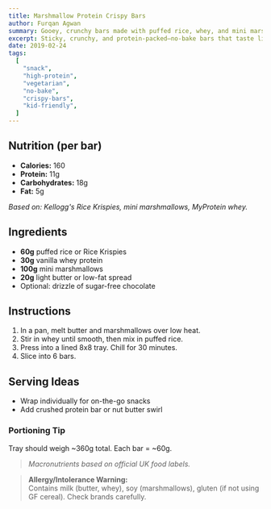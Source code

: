 ```yaml
---
title: Marshmallow Protein Crispy Bars
author: Furqan Agwan
summary: Gooey, crunchy bars made with puffed rice, whey, and mini marshmallows. No bake, kid-friendly, and surprisingly macro-friendly.
excerpt: Sticky, crunchy, and protein-packed—no-bake bars that taste like a treat but fuel like a snack.
date: 2019-02-24
tags:
  [
    "snack",
    "high-protein",
    "vegetarian",
    "no-bake",
    "crispy-bars",
    "kid-friendly",
  ]
---
```


## Nutrition (per bar)

- **Calories:** 160
- **Protein:** 11g
- **Carbohydrates:** 18g
- **Fat:** 5g

_Based on: Kellogg's Rice Krispies, mini marshmallows, MyProtein whey._

## Ingredients

- **60g** puffed rice or Rice Krispies
- **30g** vanilla whey protein
- **100g** mini marshmallows
- **20g** light butter or low-fat spread
- Optional: drizzle of sugar-free chocolate

## Instructions

1. In a pan, melt butter and marshmallows over low heat.
2. Stir in whey until smooth, then mix in puffed rice.
3. Press into a lined 8x8 tray. Chill for 30 minutes.
4. Slice into 6 bars.

## Serving Ideas

- Wrap individually for on-the-go snacks
- Add crushed protein bar or nut butter swirl

### Portioning Tip

Tray should weigh ~360g total. Each bar = ~60g.

> _Macronutrients based on official UK food labels._

> **Allergy/Intolerance Warning:**  
> Contains milk (butter, whey), soy (marshmallows), gluten (if not using GF cereal). Check brands carefully.
